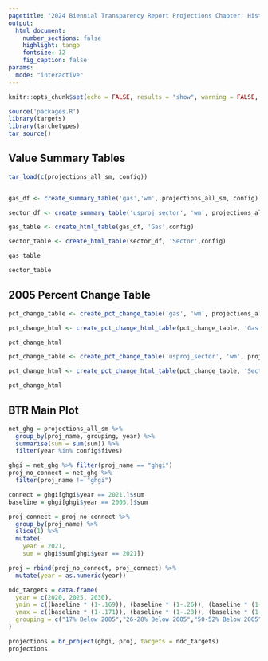 ```yaml
---
pagetitle: "2024 Biennial Transparency Report Projections Chapter: Historical and Projected GHG Tables & Figures"
output:
  html_document:
    number_sections: false
    highlight: tango
    fontsize: 12
    fig_caption: false
params:
  mode: "interactive"
---
```


```r
knitr::opts_chunk$set(echo = FALSE, results = "show", warning = FALSE, message = FALSE, error = FALSE, fig.align = "center", fig.width = 9, fig.height = 7)

```


```r
source('packages.R')
library(targets)
library(tarchetypes)
tar_source()

```
## Value Summary Tables


```r

tar_load(c(projections_all_sm, config))



```

```r

gas_df <- create_summary_table('gas','wm', projections_all_sm, config)

```


```r
sector_df <- create_summary_table('usproj_sector', 'wm', projections_all_sm, config)

```


```r
gas_table <- create_html_table(gas_df, 'Gas',config)

```

```r


sector_table <- create_html_table(sector_df, 'Sector',config)

```



```r

gas_table


```


```r

sector_table

```

## 2005 Percent Change Table

```r
pct_change_table <- create_pct_change_table('gas', 'wm', projections_all_sm, config)

pct_change_html <- create_pct_change_html_table(pct_change_table, 'Gas', config)

pct_change_html
```
```r
pct_change_table <- create_pct_change_table('usproj_sector', 'wm', projections_all_sm, config)

pct_change_html <- create_pct_change_html_table(pct_change_table, 'Sector', config)

pct_change_html
```



## BTR Main Plot

```r
net_ghg = projections_all_sm %>%
  group_by(proj_name, grouping, year) %>%
  summarise(sum = sum(sum)) %>%
  filter(year %in% config$fives)

ghgi = net_ghg %>% filter(proj_name == "ghgi")
proj_no_connect = net_ghg %>% 
  filter(proj_name != "ghgi")

connect = ghgi[ghgi$year == 2021,]$sum
baseline = ghgi[ghgi$year == 2005,]$sum

proj_connect = proj_no_connect %>% 
  group_by(proj_name) %>%
  slice(1) %>%
  mutate(
    year = 2021,
    sum = ghgi$sum[ghgi$year == 2021])

proj = rbind(proj_no_connect, proj_connect) %>%
  mutate(year = as.numeric(year))

ndc_targets = data.frame(
  year = c(2020, 2025, 2030),
  ymin = c((baseline * (1-.169)), (baseline * (1-.26)), (baseline * (1-.50))),
  ymax = c((baseline * (1-.171)), (baseline * (1-.28)), (baseline * (1-.52))),
  grouping = c("17% Below 2005","26-28% Below 2005","50-52% Below 2005")
)
```

```r
projections = br_project(ghgi, proj, targets = ndc_targets)
projections
```

